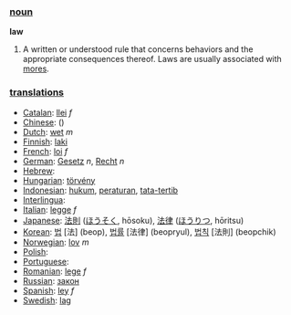 === [[noun]] ===

'''law'''
#A written or understood rule that concerns behaviors and the appropriate consequences thereof.  Laws are usually associated with [[mores]].

=== [[translation]]s ===

*[[Catalan]]: [[llei]] ''f''
*[[Chinese]]: [[]] ()
*[[Dutch]]: [[wet]] ''m''
*[[Finnish]]: [[laki]]
*[[French]]: [[loi]] ''f''
*[[German]]: [[Gesetz]] ''n'', [[Recht]] ''n''
*[[Hebrew]]: [[]] '' ''
*[[Hungarian]]: [[törvény]]
*[[Indonesian]]: [[hukum]], [[atur|peraturan]], [[tata-tertib]]
*[[Interlingua]]: [[]]
*[[Italian]]: [[legge]] ''f''
*[[Japanese]]: [[法則]] ([[ほうそく]], hōsoku), [[法律]] ([[ほうりつ]], hōritsu)
*[[Korean]]: [[법]] [法] (beop), [[법률]] [法律] (beopryul), [[법칙]] [法則] (beopchik)
*[[Norwegian]]: [[lov]] ''m''
*[[Polish]]: [[]]
*[[Portuguese]]: [[]] '' ''
*[[Romanian]]: [[lege]] ''f''
*[[Russian]]: [[закон]]
*[[Spanish]]: [[ley]] ''f''
*[[Swedish]]: [[lag]] '' ''